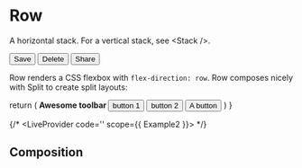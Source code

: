 
# Row
A horizontal stack. For a vertical stack, see \<Stack />.

<Row>
  <button>Save</button>
  <button>Delete</button>
  <button>Share</button>
</Row>

Row renders a CSS flexbox with `flex-direction: row`. Row composes nicely with Split to create split layouts:

  return (
    <Row gap={1.5}>
      <b>
        Awesome toolbar
      </b>
      <button>
        button 1
      </button>
      <button>
        button 2
      </button>
      <Split />
      <button>A button</button>
    </Row>
  )
}

<Example2 />

{/* <LiveProvider code='<Example2 />' scope={{ Example2 }}>
  <LiveEditor />
  <LiveError />
  <LivePreview />
</LiveProvider> */}

## Composition
